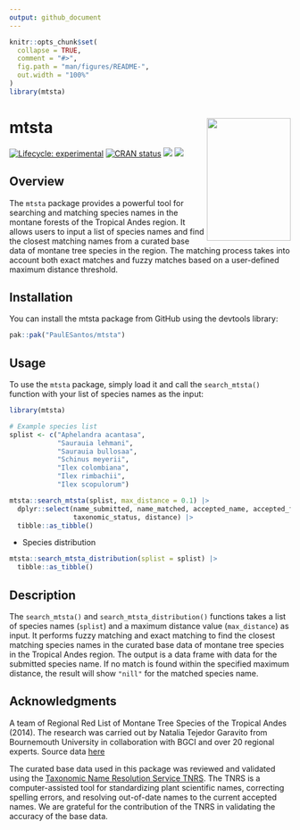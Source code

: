 ```yaml
---
output: github_document
---
```


<!-- README.md is generated from README.Rmd. Please edit that file -->

```r
knitr::opts_chunk$set(
  collapse = TRUE,
  comment = "#>",
  fig.path = "man/figures/README-",
  out.width = "100%"
)
library(mtsta)
```

# mtsta <a href='https://github.com/PaulESantos/mtsta'><img src='man/figures/mtstarl.png' align="right" height="220" width="150" /></a>


<!-- badges: start -->
[![Lifecycle: experimental](https://img.shields.io/badge/lifecycle-experimental-orange.svg)](https://lifecycle.r-lib.org/articles/stages.html)
[![CRAN status](https://www.r-pkg.org/badges/version/mtsta)](https://CRAN.R-project.org/package=mtsta)
[![](http://cranlogs.r-pkg.org/badges/grand-total/mtsta?color=green)](https://cran.r-project.org/package=mtsta)
[![](http://cranlogs.r-pkg.org/badges/last-week/mtsta?color=green)](https://cran.r-project.org/package=mtsta)

<!-- badges: end -->

## Overview
The `mtsta` package provides a powerful tool for searching and matching species names in the montane forests of the Tropical Andes region. It allows users to input a list of species names and find the closest matching names from a curated base data of montane tree species in the region. The matching process takes into account both exact matches and fuzzy matches based on a user-defined maximum distance threshold.

## Installation
You can install the mtsta package from GitHub using the devtools library:

``` r
pak::pak("PaulESantos/mtsta")
```

## Usage
To use the `mtsta` package, simply load it and call the `search_mtsta()` function with your list of species names as the input:

```r
library(mtsta)

# Example species list
splist <- c("Aphelandra acantasa",
            "Saurauia lehmani",
            "Saurauia bullosaa",
            "Schinus meyerii",
            "Ilex colombiana",
            "Ilex rimbachii",
            "Ilex scopulorum")

mtsta::search_mtsta(splist, max_distance = 0.1) |> 
  dplyr::select(name_submitted, name_matched, accepted_name, accepted_family,
                taxonomic_status, distance) |> 
  tibble::as_tibble()


```


* Species distribution

```r

mtsta::search_mtsta_distribution(splist = splist) |> 
  tibble::as_tibble()
```



## Description

The `search_mtsta()` and `search_mtsta_distribution()` functions takes a list of species names (`splist`) and a maximum distance value (`max_distance`) as input. It performs fuzzy matching and exact matching to find the closest matching species names in the curated base data of montane tree species in the Tropical Andes region. The output is a data frame with data for the submitted species name. If no match is found within the specified maximum distance, the result will show `"nill"` for the matched species name.

## Acknowledgments

A team of Regional Red List of Montane Tree Species of the Tropical Andes (2014). The research was carried out by Natalia Tejedor Garavito from Bournemouth University in collaboration with BGCI and over 20 regional experts. Source data [here](https://www.bgci.org/resources/bgci-tools-and-resources/the-regional-red-list-of-montane-tree-species-of-the-tropical-andes/)

The curated base data used in this package was reviewed and validated using the [Taxonomic Name Resolution Service TNRS](https://tnrs.biendata.org/). The TNRS is a computer-assisted tool for standardizing plant scientific names, correcting spelling errors, and resolving out-of-date names to the current accepted names. We are grateful for the contribution of the TNRS in validating the accuracy of the base data.



